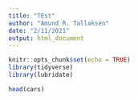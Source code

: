 ```yaml
---
title: "TEst"
author: "Amund R. Tallaksen"
date: "2/11/2021"
output: html_document
---
```


```r

knitr::opts_chunk$set(echo = TRUE)
library(tidyverse)
library(lubridate)

```



```r

head(cars)



```

